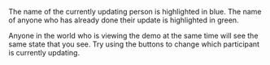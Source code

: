 The name of the currently updating person is highlighted in blue. The
name of anyone who has already done their update is highlighted in
green.

Anyone in the world who is viewing the demo at the same time
will see the same state that you see. Try using the buttons to change
which participant is currently updating.
